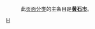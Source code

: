 :<div class="boilerplate" id="catmore">此[[Wikipedia:页面分类|页面分类]]的主条目是'''[[黄石市|黄石市]]'''。</div>


[[Category:湖北地级市|H]]